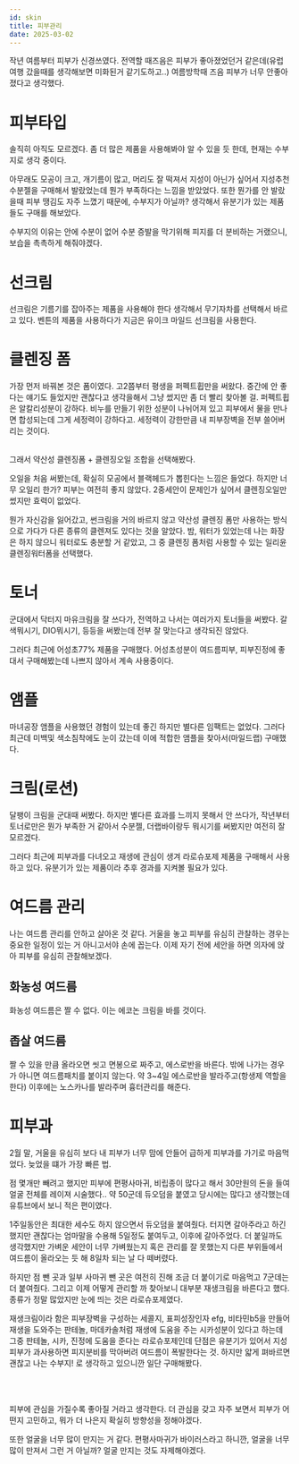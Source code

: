 ```yaml
---
id: skin
title: 피부관리
date: 2025-03-02
---
```


작년 여름부터 피부가 신경쓰였다. 전역할 때즈음은 피부가 좋아졌었던거 같은데(유럽여행 갔을때를 생각해보면 미화된거 같기도하고..) 여름방학때 즈음 피부가 너무 안좋아졌다고 생각했다.

# 피부타입

솔직히 아직도 모르겠다. 좀 더 많은 제품을 사용해봐야 알 수 있을 듯 한데, 현재는 수부지로 생각 중이다.

아무래도 모공이 크고, 개기름이 많고, 머리도 잘 떡져서 지성이 아닌가 싶어서 지성추천 수분젤을 구매해서 발랐었는데 뭔가 부족하다는 느낌을 받았었다.
또한 뭔가를 안 발랐을때 피부 땡김도 자주 느꼈기 때문에, 수부지가 아닐까? 생각해서 유분기가 있는 제품들도 구매를 해보았다.

수부지의 이유는 안에 수분이 없어 수분 증발을 막기위해 피지를 더 분비하는 거랬으니, 보습을 촉촉하게 해줘야겠다.

# 선크림

선크림은 기름기를 잡아주는 제품을 사용해야 한다 생각해서 무기자차를 선택해서 바르고 있다. 벤튼의 제품을 사용하다가 지금은 유이크 마일드 선크림을 사용한다.

# 클렌징 폼

가장 먼저 바꿔본 것은 폼이였다. 고2쯤부터 평생을 퍼펙트휩만을 써왔다. 중간에 안 좋다는 얘기도 들었지만 괜찮다고 생각을해서 그냥 썼지만 좀 더 빨리 찾아볼 걸.
퍼펙트휩은 알칼리성분이 강하다. 비누를 만들기 위한 성분이 나뉘어져 있고 피부에서 물을 만나면 합성되는데 그게 세정력이 강하다고. 세정력이 강한만큼 내 피부장벽을 전부 쓸어버리는 것이다.

<br />
그래서 약산성 클렌징폼 + 클렌징오일 조합을 선택해봤다.

오일을 처음 써봤는데, 확실히 모공에서 블랙헤드가 뽑힌다는 느낌은 들었다. 하지만 너무 오일리 한가? 피부는 여전히 좋지 않았다. 2중세안이 문제인가 싶어서 클렌징오일만 썼지만 효력이 없었다.

뭔가 자신감을 잃어갔고, 썬크림을 거의 바르지 않고 약산성 클렌징 폼만 사용하는 방식으로 가다가 다른 종류의 클렌져도 있다는 것을 알았다. 밤, 워터가 있었는데 나는 화장은 하지 않으니
워터로도 충분할 거 같았고, 그 중 클렌징 폼처럼 사용할 수 있는 일리윤 클렌징워터폼을 선택했다.

# 토너

군대에서 닥터지 마유크림을 잘 쓰다가, 전역하고 나서는 여러가지 토너들을 써봤다. 갈색뭐시기, DIO뭐시기, 등등을 써봤는데 전부 잘 맞는다고 생각되진 않았다.

그러다 최근에 어성초77% 제품을 구매했다. 어성초성분이 여드름피부, 피부진정에 좋대서 구매해봤는데 나쁘지 않아서 계속 사용중이다.

# 앰플

마녀공장 앰플을 사용했던 경험이 있는데 좋긴 하지만 별다른 임팩트는 없었다. 그러다 최근데 미백및 색소침착에도 눈이 갔는데 이에 적합한 앰플을 찾아서(마일드랩) 구매했다.

# 크림(로션)

달팽이 크림을 군대때 써봤다. 하지만 별다른 효과를 느끼지 못해서 안 쓰다가, 작년부터 토너로만은 뭔가 부족한 거 같아서 수분젤, 더랩바이랑두 뭐시기를 써봤지만 여전히 잘 모르겠다.

그러다 최근에 피부과를 다녀오고 재생에 관심이 생겨 라로슈포제 제품을 구매해서 사용하고 있다. 유분기가 있는 제품이라 추후 경과를 지켜볼 필요가 있다.

# 여드름 관리

나는 여드름 관리를 안하고 살아온 것 같다. 거울을 놓고 피부를 유심히 관찰하는 경우는 중요한 일정이 있는 거 아니고서야 손에 꼽는다. 이제 자기 전에 세안을 하면 의자에 앉아 피부를 유심히 관찰해보겠다.

## 화농성 여드름

화농성 여드름은 짤 수 없다. 이는 에코논 크림을 바를 것이다.

## 좁살 여드름

짤 수 있을 만큼 올라오면 씻고 면봉으로 짜주고, 에스로반을 바른다. 밖에 나가는 경우가 아니면 여드름패치를 붙이지 않는다. 약 3~4일 에스로반을 발라주고(항생제 역할을 한다) 이후에는 노스카나를 발라주며 흉터관리를 해준다.

# 피부과

2월 말, 거울을 유심히 보다 내 피부가 너무 맘에 안들어 급하게 피부과를 가기로 마음먹었다. 늦었을 떄가 가장 빠른 법.

점 몇개만 빼려고 했지만 피부에 편평사마귀, 비립종이 많다고 해서 30만원의 돈을 들여 얼굴 전체를 레이져 시술했다..
약 50군데 듀오덤을 붙였고 당시에는 많다고 생각했는데 유튜브에서 보니 적은 편이였다.

1주일동안은 최대한 세수도 하지 않으면서 듀오덤을 붙여줬다. 터지면 갈아주라고 하긴 했지만 괜찮다는 엄마말을 수용해 5일정도 붙여두고, 이후에 갈아주었다.
더 붙일까도 생각했지만 가벼운 세안이 너무 가벼웠는지 혹은 관리를 잘 못했는지 다른 부위들에서 여드름이 올라오는 듯 해 8일차 되는 날 다 떼버렸다.

하지만 점 뺀 곳과 일부 사마귀 뺀 곳은 여전히 진해 조금 더 붙이기로 마음먹고 7군데는 더 붙여줬다. 그리고 이제 어떻게 관리할 까 찾아보니 대부분 재생크림을 바른다고 했다.
종류가 정말 많았지만 눈에 띄는 것은 라로슈포제였다.

재생크림이라 함은 피부장벽을 구성하는 세콜지, 표피성장인자 efg, 비타민b5을 만들어 재생을 도와주는 판테놀, 마데카솔처럼 재생에 도움을 주는 시카성분이 있다고 하는데 그중 판테놀, 시카, 진정에 도움을 준다는 라로슈포제인데
단점은 유분기가 있어서 지성피부가 과사용하면 피지분비를 막아버려 여드름이 폭발한다는 것. 하지만 얇게 펴바르면 괜찮고 나는 수부지! 로 생각하고 있으니깐 일단 구매해봤다.

<br />
<br />

피부에 관심을 가질수록 좋아질 거라고 생각한다. 더 관심을 갖고 자주 보면서 피부가 어떤지 고민하고, 뭐가 더 나은지 확실히 방향성을 정해야겠다.

또한 얼굴을 너무 많이 만지는 거 같다. 편평사마귀가 바이러스라고 하니깐, 얼굴을 너무 많이 만져서 그런 거 아닐까? 얼굴 만지는 것도 자제해야겠다.

